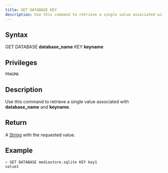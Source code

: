 ```yaml
---
title: GET DATABASE KEY
description: Use this command to retrieve a single value associated with database_name and keyname
---
```


## Syntax

GET DATABASE **database_name** KEY **keyname**

## Privileges

```
PRAGMA
```

## Description

Use this command to retrieve a single value associated with **database_name** and **keyname**.

## Return

A [String](https://github.com/sqlitecloud/sdk/blob/master/PROTOCOL.md) with the requested value.

## Example

```bash
> GET DATABASE mediastore.sqlite KEY key1
value1
```
